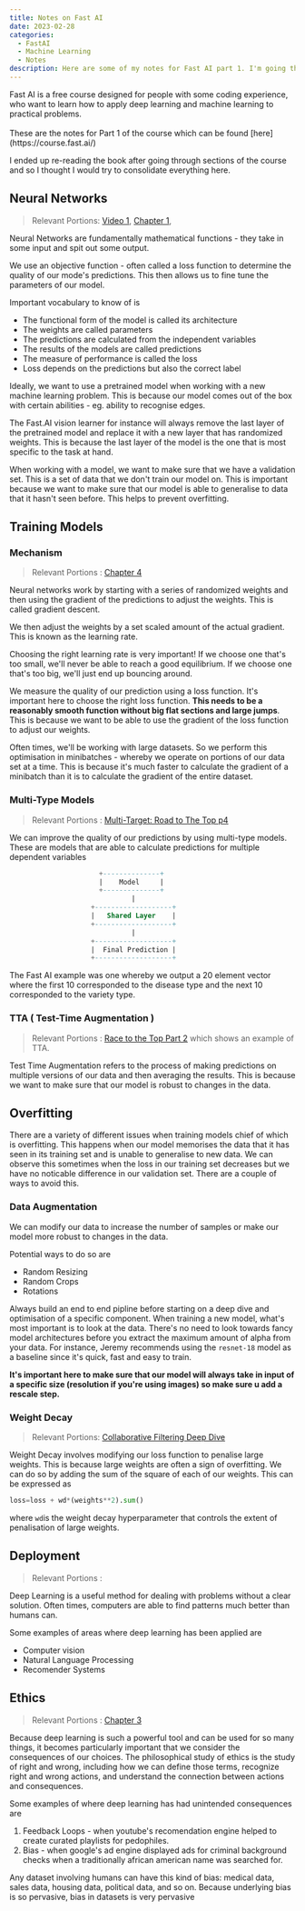 ```yaml
---
title: Notes on Fast AI
date: 2023-02-28
categories:
  - FastAI
  - Machine Learning
  - Notes
description: Here are some of my notes for Fast AI part 1. I'm going through the course and the book and I'm trying to consolidate everything here.
---
```


<Callout>
Fast AI is a free course designed for people with some coding experience, who want to learn how to apply deep learning and machine learning to practical problems. <br /><br />These are the notes for Part 1 of the course which can be found [here](https://course.fast.ai/)
</Callout>

I ended up re-reading the book after going through sections of the course and so I thought I would try to consolidate everything here.

## Neural Networks

> Relevant Portions: [Video 1](https://www.youtube.com/watch?v=8SF_h3xF3cE), [Chapter 1](https://github.com/fastai/fastbook/blob/master/01_intro.ipynb), 

Neural Networks are fundamentally mathematical functions - they take in some input and spit out some output. 

<KommyImage blogImage={true} src = "https://pbs.twimg.com/media/FtuMEGpacAAOIil?format=png&name=medium" height = {400} width = {400} />

<StaticTweet id="1647063793200160768" />

We use an objective function - often called a loss function to determine the quality of our mode's predictions. This then allows us to fine tune the parameters of our model.

Important vocabulary to know of is 
- The functional form of the model is called its architecture
- The weights are called parameters
- The predictions are calculated from the independent variables
- The results of the models are called predictions
- The measure of performance is called the loss
- Loss depends on the predictions but also the correct label

Ideally, we want to use a pretrained model when working with a new machine learning problem. This is because our model comes out of the box with certain abilities - eg. ability to recognise edges. 

The Fast.AI vision learner for instance will always remove the last layer of the pretrained model and replace it with a new layer that has randomized weights. This is because the last layer of the model is the one that is most specific to the task at hand.

When working with a model, we want to make sure that we have a validation set. This is a set of data that we don't train our model on. This is important because we want to make sure that our model is able to generalise to data that it hasn't seen before. This helps to prevent overfitting.

## Training Models

### Mechanism

> Relevant Portions : [Chapter 4](https://github.com/fastai/fastbook/blob/master/04_mnist_basics.ipynb) 

Neural networks work by starting with a series of randomized weights and then using the gradient of the predictions to adjust the weights. This is called gradient descent.

<KommyImage blogImage = {true} src = "https://github.com/ivanleomk/personal_website_v3/assets/45760326/9d11bae7-b4e1-46c5-b724-46cee702a369" height = "400" width = "400" alt = "Learning Rate Image" />

We then adjust the weights by a set scaled amount of the actual gradient. This is known as the learning rate. 

<Callout>
Choosing the right learning rate is very important! If we choose one that's too small, we'll never be able to reach a good equilibrium. If we choose one that's too big, we'll just end up bouncing around.
</Callout>

We measure the quality of our prediction using a loss function. It's important here to choose the right loss function. **This needs to be a reasonably smooth function without big flat sections and large jumps**. This is because we want to be able to use the gradient of the loss function to adjust our weights.

Often times, we'll be working with large datasets. So we perform this optimisation in minibatches - whereby we operate on portions of our data set at a time. This is because it's much faster to calculate the gradient of a minibatch than it is to calculate the gradient of the entire dataset.

### Multi-Type Models 

> Relevant Portions : [Multi-Target: Road to The Top p4](https://www.kaggle.com/code/jhoward/multi-target-road-to-the-top-part-4)

We can improve the quality of our predictions by using multi-type models. These are models that are able to calculate predictions for multiple dependent variables

```sql
                      +--------------+
                      |    Model     |
                      +--------------+
                              |
                    +-------------------+
                    |   Shared Layer    |
                    +-------------------+
                              |
                    +-------------------+
                    |  Final Prediction |
                    +-------------------+
```

The Fast AI example was one whereby we output a 20 element vector where the first 10 corresponded to the disease type and the next 10 corresponded to the variety type.

### TTA ( Test-Time Augmentation )

> Relevant Portions : [Race to the Top Part 2](https://www.kaggle.com/code/jhoward/small-models-road-to-the-top-part-2) which shows an example of TTA.

Test Time Augmentation refers to the process of making predictions on multiple versions of our data and then averaging the results. This is because we want to make sure that our model is robust to changes in the data.

## Overfitting

There are a variety of different issues when training models chief of which is overfitting. This happens when our model memorises the data that it has seen in its training set and is unable to generalise to new data. We can observe this sometimes when the loss in our training set decreases but we have no noticable difference in our validation set. There are a couple of ways to avoid this.

### Data Augmentation

We can modify our data to increase the number of samples or make our model more robust to changes in the data. 

Potential ways to do so are
- Random Resizing
- Random Crops
- Rotations

Always build an end to end pipline before starting on a deep dive and optimisation of a specific component. When training a new model, what's most important is to look at the data. There's no need to look towards fancy model architectures before you extract the maximum amount of alpha from your data. For instance, Jeremy recommends using the `resnet-18` model as a baseline since it's quick, fast and easy to train.

<b>It's important here to make sure that our model will always take in input of a specific size (resolution if you're using images) so make sure u add a rescale step.</b>

### Weight Decay

> Relevant Portions: [Collaborative Filtering Deep Dive](https://www.kaggle.com/code/jhoward/collaborative-filtering-deep-dive/notebook)

Weight Decay involves modifying our loss function to penalise large weights. This is because large weights are often a sign of overfitting. We can do so by adding the sum of the square of each of our weights. This can be expressed as 

```python
loss=loss + wd*(weights**2).sum()
```

where `wd`is the weight decay hyperparameter that controls the extent of penalisation of large weights.

## Deployment

> Relevant Portions : 

Deep Learning is a useful method for dealing with problems without a clear solution. Often times, computers are able to find patterns much better than humans can.

Some examples of areas where deep learning has been applied are
- Computer vision
- Natural Language Processing
- Recomender Systems

## Ethics
> Relevant Portions : [Chapter 3](https://github.com/fastai/fastbook/blob/master/03_ethics.ipynb)

Because deep learning is such a powerful tool and can be used for so many things, it becomes particularly important that we consider the consequences of our choices. The philosophical study of ethics is the study of right and wrong, including how we can define those terms, recognize right and wrong actions, and understand the connection between actions and consequences.

Some examples of where deep learning has had unintended consequences are 
1. Feedback Loops - when youtube's recomendation engine helped to create curated playlists for pedophiles.
2. Bias - when google's ad engine displayed ads for criminal background checks when a traditionally african american name was searched for.


<Callout>
Any dataset involving humans can have this kind of bias: medical data, sales data, housing data, political data, and so on. Because underlying bias is so pervasive, bias in datasets is very pervasive
</Callout>


